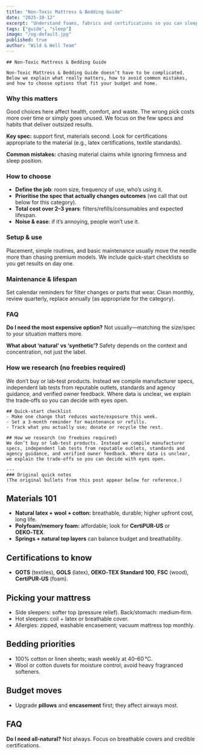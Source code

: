 ```yaml
---
title: "Non‑Toxic Mattress & Bedding Guide"
date: "2025-10-12"
excerpt: "Understand foams, fabrics and certifications so you can sleep cleaner without overspending."
tags: ["guide", "sleep"]
image: "/og-default.jpg"
published: true
author: "Wild & Well Team"
---
```





<AffiliateNotice />

    ## Non‑Toxic Mattress & Bedding Guide

    Non‑Toxic Mattress & Bedding Guide doesn’t have to be complicated. Below we explain what really matters, how to avoid common mistakes, and how to choose options that fit your budget and home.

### Why this matters
Good choices here affect health, comfort, and waste. The wrong pick costs more over time or simply goes unused. We focus on the few specs and habits that deliver outsized results.

**Key spec:** support first, materials second. Look for certifications appropriate to the material (e.g., latex certifications, textile standards).

**Common mistakes:** chasing material claims while ignoring firmness and sleep position.

### How to choose
- **Define the job**: room size, frequency of use, who’s using it.
- **Prioritise the spec that actually changes outcomes** (we call that out below for this category).
- **Total cost over 2–3 years**: filters/refills/consumables and expected lifespan.
- **Noise & ease**: if it’s annoying, people won’t use it.

### Setup & use
Placement, simple routines, and basic maintenance usually move the needle more than chasing premium models. We include quick-start checklists so you get results on day one.

### Maintenance & lifespan
Set calendar reminders for filter changes or parts that wear. Clean monthly, review quarterly, replace annually (as appropriate for the category).

### FAQ
**Do I need the most expensive option?** Not usually—matching the size/spec to your situation matters more.

**What about ‘natural’ vs ‘synthetic’?** Safety depends on the context and concentration, not just the label.

### How we research (no freebies required)
We don’t buy or lab‑test products. Instead we compile manufacturer specs, independent lab tests from reputable outlets, standards and agency guidance, and verified owner feedback. Where data is unclear, we explain the trade‑offs so you can decide with eyes open.

    ## Quick-start checklist
    - Make one change that reduces waste/exposure this week.
    - Set a 3‑month reminder for maintenance or refills.
    - Track what you actually use; donate or recycle the rest.

    ## How we research (no freebies required)
    We don’t buy or lab‑test products. Instead we compile manufacturer specs, independent lab tests from reputable outlets, standards and agency guidance, and verified owner feedback. Where data is unclear, we explain the trade‑offs so you can decide with eyes open.

    ---
    ### Original quick notes
    (The original bullets from this post appear below for reference.)

## Materials 101
- **Natural latex + wool + cotton:** breathable, durable; higher upfront cost, long life.  
- **Polyfoam/memory foam:** affordable; look for **CertiPUR‑US** or **OEKO‑TEX**.  
- **Springs + natural top layers** can balance budget and breathability.

## Certifications to know
- **GOTS** (textiles), **GOLS** (latex), **OEKO‑TEX Standard 100**, **FSC** (wood), **CertiPUR‑US** (foam).

## Picking your mattress
- Side sleepers: softer top (pressure relief). Back/stomach: medium‑firm.  
- Hot sleepers: coil + latex or breathable cover.  
- Allergies: zipped, washable encasement; vacuum mattress top monthly.

## Bedding priorities
- 100% cotton or linen sheets; wash weekly at 40–60 °C.  
- Wool or cotton duvets for moisture control; avoid heavy fragranced softeners.

## Budget moves
- Upgrade **pillows** and **encasement** first; they affect airways most.

## FAQ
**Do I need all‑natural?** Not always. Focus on breathable covers and credible certifications.
